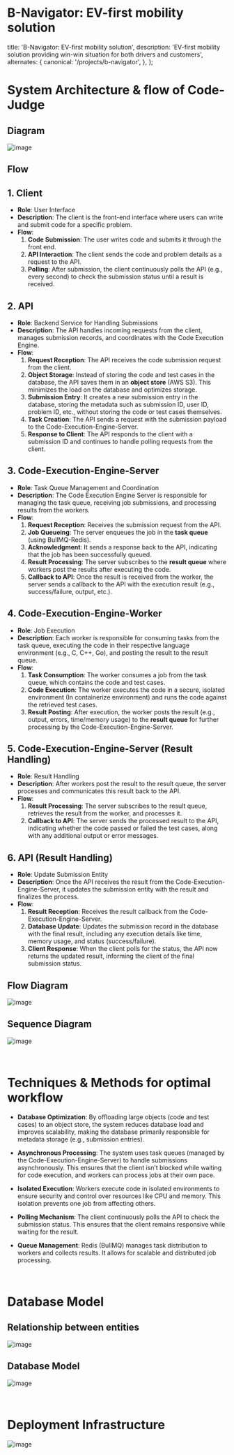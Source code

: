 
# B-Navigator: EV-first mobility solution

<AnimatedName />

  title: 'B-Navigator: EV-first mobility solution',
  description:
    'EV-first mobility solution providing win-win situation for both drivers and customers',
  alternates: {
    canonical: '/projects/b-navigator',
  },
};


# System Architecture & flow of Code-Judge

## Diagram

![image](/assets/projects/code-judge/architecture.png)

## Flow

## 1. Client

- **Role**: User Interface
- **Description**: The client is the front-end interface where users can write and submit code for a specific problem.
- **Flow**:
  1. **Code Submission**: The user writes code and submits it through the front end.
  2. **API Interaction**: The client sends the code and problem details as a request to the API.
  3. **Polling**: After submission, the client continuously polls the API (e.g., every second) to check the submission status until a result is received.

## 2. API

- **Role**: Backend Service for Handling Submissions
- **Description**: The API handles incoming requests from the client, manages submission records, and coordinates with the Code Execution Engine.
- **Flow**:
  1. **Request Reception**: The API receives the code submission request from the client.
  2. **Object Storage**: Instead of storing the code and test cases in the database, the API saves them in an **object store** (AWS S3). This minimizes the load on the database and optimizes storage.
  3. **Submission Entry**: It creates a new submission entry in the database, storing the metadata such as submission ID, user ID, problem ID, etc., without storing the code or test cases themselves.
  4. **Task Creation**: The API sends a request with the submission payload to the Code-Execution-Engine-Server.
  5. **Response to Client**: The API responds to the client with a submission ID and continues to handle polling requests from the client.

## 3. Code-Execution-Engine-Server

- **Role**: Task Queue Management and Coordination
- **Description**: The Code Execution Engine Server is responsible for managing the task queue, receiving job submissions, and processing results from the workers.
- **Flow**:
  1. **Request Reception**: Receives the submission request from the API.
  2. **Job Queueing**: The server enqueues the job in the **task queue** (using BullMQ-Redis).
  3. **Acknowledgment**: It sends a response back to the API, indicating that the job has been successfully queued.
  4. **Result Processing**: The server subscribes to the **result queue** where workers post the results after executing the code.
  5. **Callback to API**: Once the result is received from the worker, the server sends a callback to the API with the execution result (e.g., success/failure, output, etc.).

## 4. Code-Execution-Engine-Worker

- **Role**: Job Execution
- **Description**: Each worker is responsible for consuming tasks from the task queue, executing the code in their respective language environment (e.g., C, C++, Go), and posting the result to the result queue.
- **Flow**:
  1. **Task Consumption**: The worker consumes a job from the task queue, which contains the code and test cases.
  2. **Code Execution**: The worker executes the code in a secure, isolated environment (In containerize environment) and runs the code against the retrieved test cases.
  3. **Result Posting**: After execution, the worker posts the result (e.g., output, errors, time/memory usage) to the **result queue** for further processing by the Code-Execution-Engine-Server.

## 5. Code-Execution-Engine-Server (Result Handling)

- **Role**: Result Handling
- **Description**: After workers post the result to the result queue, the server processes and communicates this result back to the API.
- **Flow**:
  1. **Result Processing**: The server subscribes to the result queue, retrieves the result from the worker, and processes it.
  2. **Callback to API**: The server sends the processed result to the API, indicating whether the code passed or failed the test cases, along with any additional output or error messages.

## 6. API (Result Handling)

- **Role**: Update Submission Entity
- **Description**: Once the API receives the result from the Code-Execution-Engine-Server, it updates the submission entity with the result and finalizes the process.
- **Flow**:
  1. **Result Reception**: Receives the result callback from the Code-Execution-Engine-Server.
  2. **Database Update**: Updates the submission record in the database with the final result, including any execution details like time, memory usage, and status (success/failure).
  3. **Client Response**: When the client polls for the status, the API now returns the updated result, informing the client of the final submission status.

## Flow Diagram

![image](/assets/projects/code-judge/flow.png)

## Sequence Diagram

![image](/assets/projects/code-judge/sequence.png)

&nbsp;

# Techniques & Methods for optimal workflow

- **Database Optimization**: By offloading large objects (code and test cases) to an object store, the system reduces database load and improves scalability, making the database primarily responsible for metadata storage (e.g., submission entries).

- **Asynchronous Processing**: The system uses task queues (managed by the Code-Execution-Engine-Server) to handle submissions asynchronously. This ensures that the client isn’t blocked while waiting for code execution, and workers can process jobs at their own pace.

- **Isolated Execution**: Workers execute code in isolated environments to ensure security and control over resources like CPU and memory. This isolation prevents one job from affecting others.

- **Polling Mechanism**: The client continuously polls the API to check the submission status. This ensures that the client remains responsive while waiting for the result.

- **Queue Management**: Redis (BullMQ) manages task distribution to workers and collects results. It allows for scalable and distributed job processing.

&nbsp;

# Database Model

## Relationship between entities

![image](/assets/projects/code-judge/entity-relation.png)

## Database Model

![image](/assets/projects/code-judge/database-model.png)

&nbsp;

# Deployment Infrastructure

![image](/assets/projects/code-judge/infra.png)